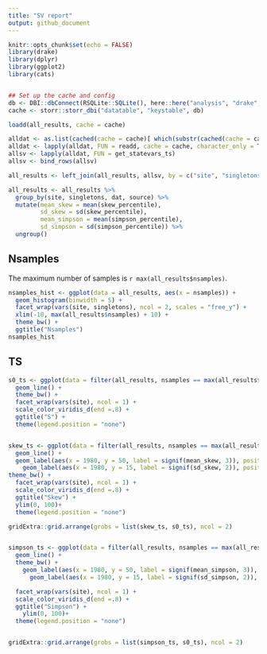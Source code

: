 ```yaml
---
title: "SV report"
output: github_document
---
```


```r
knitr::opts_chunk$set(echo = FALSE)
library(drake)
library(dplyr)
library(ggplot2)
library(cats)


## Set up the cache and config
db <- DBI::dbConnect(RSQLite::SQLite(), here::here("analysis", "drake", "drake-cache-bbs.sqlite"))
cache <- storr::storr_dbi("datatable", "keystable", db)

loadd(all_results, cache = cache)

alldat <- as.list(cached(cache = cache)[ which(substr(cached(cache = cache), 0, 6) == "s_spab")])
alldat <- lapply(alldat, FUN = readd, cache = cache, character_only = T)
allsv <- lapply(alldat, FUN = get_statevars_ts)
allsv <- bind_rows(allsv)

all_results <- left_join(all_results, allsv, by = c("site", "singletons", "dat", "source", "sim", "timestep"))

all_results <- all_results %>%
  group_by(site, singletons, dat, source) %>%
  mutate(mean_skew = mean(skew_percentile),
         sd_skew = sd(skew_percentile),
         mean_simpson = mean(simpson_percentile),
         sd_simpson = sd(simpson_percentile)) %>%
  ungroup()
```

## Nsamples

The maximum number of samples is `r max(all_results$nsamples)`.

```r
nsamples_hist <- ggplot(data = all_results, aes(x = nsamples)) +
  geom_histogram(binwidth = 5) +
  facet_wrap(vars(site, singletons), ncol = 2, scales = "free_y") +
  xlim(-10, max(all_results$nsamples) + 10) +
  theme_bw() +
  ggtitle("Nsamples")
nsamples_hist

```

## TS

```r

s0_ts <- ggplot(data = filter(all_results, nsamples == max(all_results$nsamples)), aes(x = timestep, y = s0, color = singletons)) + 
  geom_line() +
  theme_bw() +
  facet_wrap(vars(site), ncol = 1) +
  scale_color_viridis_d(end =.8) +
  ggtitle("S") +
  theme(legend.position = "none")


skew_ts <- ggplot(data = filter(all_results, nsamples == max(all_results$nsamples)), aes(x = timestep, y = skew_percentile, color = singletons, group = singletons)) +
  geom_line() +
  geom_label(aes(x = 1980, y = 50, label = signif(mean_skew, 3)), position = position_dodge(15)) +
    geom_label(aes(x = 1980, y = 15, label = signif(sd_skew, 2)), position = position_dodge(15), size = 3) +
theme_bw() +
  facet_wrap(vars(site), ncol = 1) +
  scale_color_viridis_d(end =.8) +
  ggtitle("Skew") +
  ylim(0, 100)+
  theme(legend.position = "none")

gridExtra::grid.arrange(grobs = list(skew_ts, s0_ts), ncol = 2)


simpson_ts <- ggplot(data = filter(all_results, nsamples == max(all_results$nsamples)), aes(x = timestep, y = simpson_percentile, color = singletons)) +
  geom_line() +
  theme_bw() +
    geom_label(aes(x = 1980, y = 50, label = signif(mean_simpson, 3)), position = position_dodge(25)) +
      geom_label(aes(x = 1980, y = 15, label = signif(sd_simpson, 2)), position = position_dodge(25), size = 3) +

  facet_wrap(vars(site), ncol = 1) +
  scale_color_viridis_d(end =.8) +
  ggtitle("Simpson") +
    ylim(0, 100)+
  theme(legend.position = "none")


gridExtra::grid.arrange(grobs = list(simpson_ts, s0_ts), ncol = 2)



```
